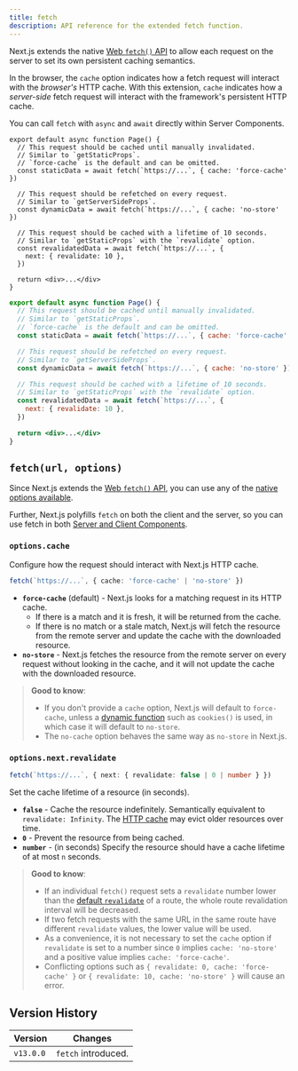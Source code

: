 ```yaml
---
title: fetch
description: API reference for the extended fetch function.
---
```


Next.js extends the native [Web `fetch()` API](https://developer.mozilla.org/en-US/docs/Web/API/Fetch_API) to allow each request on the server to set its own persistent caching semantics.

In the browser, the `cache` option indicates how a fetch request will interact with the _browser's_ HTTP cache. With this extension, `cache` indicates how a _server-side_ fetch request will interact with the framework's persistent HTTP cache.

You can call `fetch` with `async` and `await` directly within Server Components.

```tsx filename="app/page.tsx" switcher
export default async function Page() {
  // This request should be cached until manually invalidated.
  // Similar to `getStaticProps`.
  // `force-cache` is the default and can be omitted.
  const staticData = await fetch(`https://...`, { cache: 'force-cache' })

  // This request should be refetched on every request.
  // Similar to `getServerSideProps`.
  const dynamicData = await fetch(`https://...`, { cache: 'no-store' })

  // This request should be cached with a lifetime of 10 seconds.
  // Similar to `getStaticProps` with the `revalidate` option.
  const revalidatedData = await fetch(`https://...`, {
    next: { revalidate: 10 },
  })

  return <div>...</div>
}
```

```jsx filename="app/page.js" switcher
export default async function Page() {
  // This request should be cached until manually invalidated.
  // Similar to `getStaticProps`.
  // `force-cache` is the default and can be omitted.
  const staticData = await fetch(`https://...`, { cache: 'force-cache' })

  // This request should be refetched on every request.
  // Similar to `getServerSideProps`.
  const dynamicData = await fetch(`https://...`, { cache: 'no-store' })

  // This request should be cached with a lifetime of 10 seconds.
  // Similar to `getStaticProps` with the `revalidate` option.
  const revalidatedData = await fetch(`https://...`, {
    next: { revalidate: 10 },
  })

  return <div>...</div>
}
```

## `fetch(url, options)`

Since Next.js extends the [Web `fetch()` API](https://developer.mozilla.org/en-US/docs/Web/API/Fetch_API), you can use any of the [native options available](https://developer.mozilla.org/en-US/docs/Web/API/fetch#parameters).

Further, Next.js polyfills `fetch` on both the client and the server, so you can use fetch in both [Server and Client Components](/docs/getting-started/react-essentials).

### `options.cache`

Configure how the request should interact with Next.js HTTP cache.

```ts
fetch(`https://...`, { cache: 'force-cache' | 'no-store' })
```

- **`force-cache`** (default) - Next.js looks for a matching request in its HTTP cache.
  - If there is a match and it is fresh, it will be returned from the cache.
  - If there is no match or a stale match, Next.js will fetch the resource from the remote server and update the cache with the downloaded resource.
- **`no-store`** - Next.js fetches the resource from the remote server on every request without looking in the cache, and it will not update the cache with the downloaded resource.

> **Good to know**:
>
> - If you don't provide a `cache` option, Next.js will default to `force-cache`, unless a [dynamic function](/docs/app/building-your-application/rendering/static-and-dynamic-rendering#dynamic-functions) such as `cookies()` is used, in which case it will default to `no-store`.
> - The `no-cache` option behaves the same way as `no-store` in Next.js.

### `options.next.revalidate`

```ts
fetch(`https://...`, { next: { revalidate: false | 0 | number } })
```

Set the cache lifetime of a resource (in seconds).

- **`false`** - Cache the resource indefinitely. Semantically equivalent to `revalidate: Infinity`. The [HTTP cache](/docs/app/building-your-application/data-fetching#caching-data) may evict older resources over time.
- **`0`** - Prevent the resource from being cached.
- **`number`** - (in seconds) Specify the resource should have a cache lifetime of at most `n` seconds.

> **Good to know**:
>
> - If an individual `fetch()` request sets a `revalidate` number lower than the [default `revalidate`](/docs/app/api-reference/file-conventions/route-segment-config#revalidate) of a route, the whole route revalidation interval will be decreased.
> - If two fetch requests with the same URL in the same route have different `revalidate` values, the lower value will be used.
> - As a convenience, it is not necessary to set the `cache` option if `revalidate` is set to a number since `0` implies `cache: 'no-store'` and a positive value implies `cache: 'force-cache'`.
> - Conflicting options such as `{ revalidate: 0, cache: 'force-cache' }` or `{ revalidate: 10, cache: 'no-store' }` will cause an error.

## Version History

| Version   | Changes             |
| --------- | ------------------- |
| `v13.0.0` | `fetch` introduced. |
